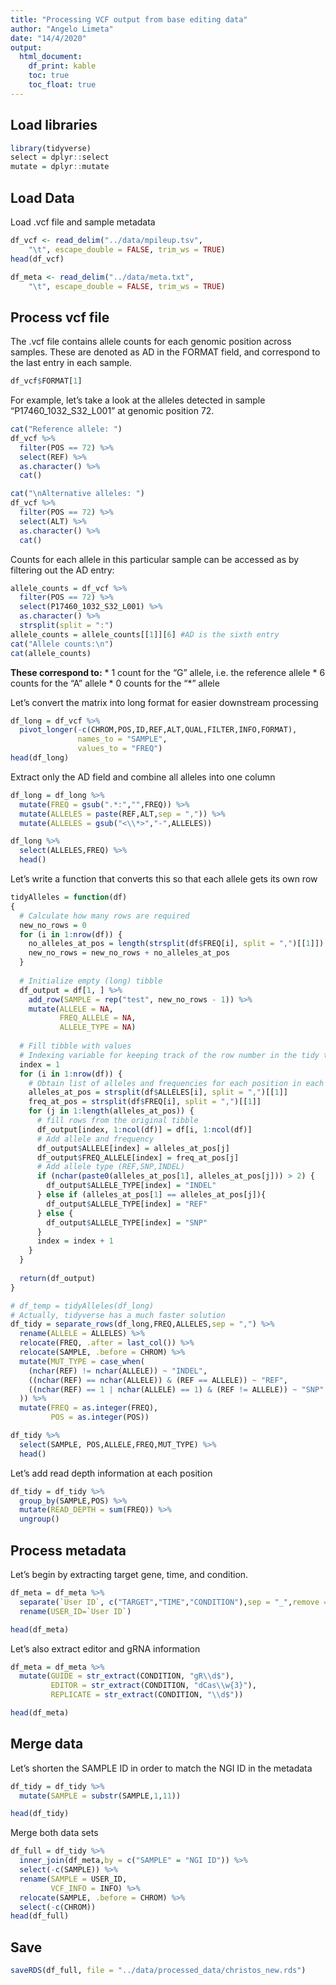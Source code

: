 ```yaml
---
title: "Processing VCF output from base editing data"
author: "Angelo Limeta"
date: "14/4/2020"
output:
  html_document:
    df_print: kable
    toc: true
    toc_float: true
---
```


## Load libraries
```r
library(tidyverse)
select = dplyr::select
mutate = dplyr::mutate
```

## Load Data

Load .vcf file and sample metadata
```r
df_vcf <- read_delim("../data/mpileup.tsv", 
    "\t", escape_double = FALSE, trim_ws = TRUE)
head(df_vcf)

df_meta <- read_delim("../data/meta.txt", 
    "\t", escape_double = FALSE, trim_ws = TRUE)
```

## Process vcf file

The .vcf file contains allele counts for each genomic position across samples. These are denoted as AD in the FORMAT field, and correspond to the last entry in each sample.
```r
df_vcf$FORMAT[1]
```

For example, let's take a look at the alleles detected in sample "P17460_1032_S32_L001" at genomic position 72.
```r
cat("Reference allele: ")
df_vcf %>% 
  filter(POS == 72) %>% 
  select(REF) %>% 
  as.character() %>% 
  cat()

cat("\nAlternative alleles: ")
df_vcf %>% 
  filter(POS == 72) %>% 
  select(ALT) %>% 
  as.character() %>% 
  cat()

```

Counts for each allele in this particular sample can be accessed as by filtering out the AD entry:
```r
allele_counts = df_vcf %>% 
  filter(POS == 72) %>% 
  select(P17460_1032_S32_L001) %>% 
  as.character() %>%
  strsplit(split = ":")
allele_counts = allele_counts[[1]][6] #AD is the sixth entry
cat("Allele counts:\n")
cat(allele_counts)
```
__These correspond to:__
* 1 count for the "G" allele, i.e. the reference allele
* 6 counts for the "A" allele
* 0 counts for the "*" allele

Let's convert the matrix into long format for easier downstream processing
```r
df_long = df_vcf %>%
  pivot_longer(-c(CHROM,POS,ID,REF,ALT,QUAL,FILTER,INFO,FORMAT),
               names_to = "SAMPLE",
               values_to = "FREQ")
head(df_long)
```
Extract only the AD field and combine all alleles into one column
```r
df_long = df_long %>% 
  mutate(FREQ = gsub(".*:","",FREQ)) %>% 
  mutate(ALLELES = paste(REF,ALT,sep = ",")) %>% 
  mutate(ALLELES = gsub("<\\*>","-",ALLELES))

df_long %>% 
  select(ALLELES,FREQ) %>% 
  head()
```
Let's write a function that converts this so that each allele gets its own row
```r
tidyAlleles = function(df)
{
  # Calculate how many rows are required
  new_no_rows = 0
  for (i in 1:nrow(df)) {
    no_alleles_at_pos = length(strsplit(df$FREQ[i], split = ",")[[1]])
    new_no_rows = new_no_rows + no_alleles_at_pos
  }
  
  # Initialize empty (long) tibble
  df_output = df[1, ] %>%
    add_row(SAMPLE = rep("test", new_no_rows - 1)) %>%
    mutate(ALLELE = NA,
           FREQ_ALLELE = NA,
           ALLELE_TYPE = NA)
  
  # Fill tibble with values
  # Indexing variable for keeping track of the row number in the tidy tibble
  index = 1
  for (i in 1:nrow(df)) {
    # Obtain list of alleles and frequencies for each position in each sample
    alleles_at_pos = strsplit(df$ALLELES[i], split = ",")[[1]]
    freq_at_pos = strsplit(df$FREQ[i], split = ",")[[1]]
    for (j in 1:length(alleles_at_pos)) {
      # fill rows from the original tibble
      df_output[index, 1:ncol(df)] = df[i, 1:ncol(df)]
      # Add allele and frequency
      df_output$ALLELE[index] = alleles_at_pos[j]
      df_output$FREQ_ALLELE[index] = freq_at_pos[j]
      # Add allele type (REF,SNP,INDEL)
      if (nchar(paste0(alleles_at_pos[1], alleles_at_pos[j])) > 2) {
        df_output$ALLELE_TYPE[index] = "INDEL"
      } else if (alleles_at_pos[1] == alleles_at_pos[j]){
        df_output$ALLELE_TYPE[index] = "REF"
      } else {
        df_output$ALLELE_TYPE[index] = "SNP"
      }
      index = index + 1
    }
  }
  
  return(df_output)
}

# df_temp = tidyAlleles(df_long)
# Actually, tidyverse has a much faster solution
df_tidy = separate_rows(df_long,FREQ,ALLELES,sep = ",") %>%
  rename(ALLELE = ALLELES) %>%
  relocate(FREQ, .after = last_col()) %>% 
  relocate(SAMPLE, .before = CHROM) %>%
  mutate(MUT_TYPE = case_when(
    (nchar(REF) != nchar(ALLELE)) ~ "INDEL",
    ((nchar(REF) == nchar(ALLELE)) & (REF == ALLELE)) ~ "REF",
    ((nchar(REF) == 1 | nchar(ALLELE) == 1) & (REF != ALLELE)) ~ "SNP"
  )) %>% 
  mutate(FREQ = as.integer(FREQ),
         POS = as.integer(POS))

df_tidy %>% 
  select(SAMPLE, POS,ALLELE,FREQ,MUT_TYPE) %>% 
  head()
```
Let's add read depth information at each position
```r
df_tidy = df_tidy %>% 
  group_by(SAMPLE,POS) %>% 
  mutate(READ_DEPTH = sum(FREQ)) %>% 
  ungroup()
```


## Process metadata

Let's begin by extracting target gene, time, and condition.
```r
df_meta = df_meta %>% 
  separate(`User ID`, c("TARGET","TIME","CONDITION"),sep = "_",remove = FALSE) %>% 
  rename(USER_ID=`User ID`)

head(df_meta)
```
Let's also extract editor and gRNA information
```r
df_meta = df_meta %>% 
  mutate(GUIDE = str_extract(CONDITION, "gR\\d$"),
         EDITOR = str_extract(CONDITION, "dCas\\w{3}"),
         REPLICATE = str_extract(CONDITION, "\\d$"))

head(df_meta)
```
## Merge data

Let's shorten the SAMPLE ID in order to match the NGI ID in the metadata
```r
df_tidy = df_tidy %>% 
  mutate(SAMPLE = substr(SAMPLE,1,11))

head(df_tidy)
```
Merge both data sets
```r
df_full = df_tidy %>% 
  inner_join(df_meta,by = c("SAMPLE" = "NGI ID")) %>%
  select(-c(SAMPLE)) %>% 
  rename(SAMPLE = USER_ID,
         VCF_INFO = INFO) %>% 
  relocate(SAMPLE, .before = CHROM) %>% 
  select(-c(CHROM))
head(df_full)
```


## Save

```r
saveRDS(df_full, file = "../data/processed_data/christos_new.rds")
```

